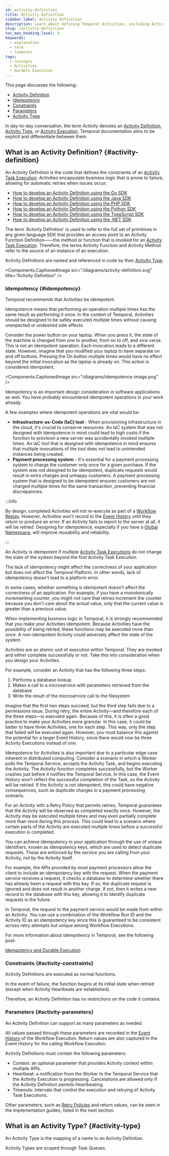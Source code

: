 ```yaml
---
id: activity-definition
title: Activity Definition
sidebar_label: Activity Definition
description: Learn about defining Temporal Activities, including Activity Types, parameters, and implementation details.
slug: /activity-definition
toc_max_heading_level: 4
keywords:
  - explanation
  - term
  - timeouts
tags:
  - Concepts
  - Activities
  - Durable Execution
---
```



This page discusses the following: 
- [Activity Definition](#activity-definition)
- [Idempotency](#idempotency)
- [Constraints](#activity-constraints)
- [Parameters](#activity-parameters)
- [Activity Type](#activity-type)

In day-to-day conversation, the term _Activity_ denotes an [Activity Definition](/activity-definition), [Activity Type](/activity-definition#activity-type), or [Activity Execution](/activity-execution).
Temporal documentation aims to be explicit and differentiate between them.

## What is an Activity Definition? {#activity-definition}

An Activity Definition is the code that defines the constraints of an [Activity Task Execution](/tasks#activity-task-execution).
Activities encapsulate business logic that is prone to failure, allowing for automatic retries when issues occur. 

- [How to develop an Activity Definition using the Go SDK](/develop/go/core-application#activity-definition)
- [How to develop an Activity Definition using the Java SDK](/develop/java/core-application#develop-activities)
- [How to develop an Activity Definition using the PHP SDK](/develop/php/core-application#develop-activities)
- [How to develop an Activity Definition using the Python SDK](/develop/python/core-application#develop-activities)
- [How to develop an Activity Definition using the TypeScript SDK](/develop/typescript/core-application#develop-activities)
- [How to develop an Activity Definition using the .NET SDK](/develop/dotnet/core-application#develop-activity)

The term 'Activity Definition' is used to refer to the full set of primitives in any given language SDK that provides an access point to an Activity Function Definition——the method or function that is invoked for an [Activity Task Execution](/tasks#activity-task-execution).
Therefore, the terms Activity Function and Activity Method refer to the source of an instance of an execution.

Activity Definitions are named and referenced in code by their [Activity Type](/activity-definition#activity-type).

<Components.CaptionedImage
    src="/diagrams/activity-definition.svg"
    title="Activity Definition"
    />

### Idempotency {#idempotency}

Temporal recommends that Activities be idempotent.

Idempotence means that performing an operation multiple times has the same result as performing it once.
In the context of Temporal, Activities should be designed to be safely executed multiple times without causing unexpected or undesired side effects.

Consider the power button on your laptop. When you press it, the state of the machine is changed from one to another, from on to off, and vice versa. This is not an idempotent operation. Each invocation leads to a different state. However, imagine that you modified your laptop to have separate on and off buttons. Pressing the On button multiple times would have no effect beyond the initial invocation as the laptop is already on. This action is considered idempotent.

<Components.CaptionedImage
    src="/diagrams/idempotence-image.png"
    />

Idempotency is an important design consideration in software applications as well. You have probably encountered idempotent operations in your work already.

A few examples where idempotent operations are vital would be:

- **Infrastructure-as-Code (IaC) tool** - When provisioning infrastructure in the cloud, it's crucial to conserve resources. An IaC system that was not designed with idempotence in mind could lead to high costs if the function to provision a new server was accidentally invoked multiple times. An IaC tool that is designed with idempotence in mind ensures that multiple invocations of the tool does not lead to unintended instances being created.
- **Payment processing system** - It's essential for a payment processing system to charge the customer only once for a given purchase. If the system was not designed to be idempotent, duplicate requests would result in extra charges and unhappy customers. A payment processing system that is designed to be idempotent ensures customers are not charged multiple times for the same transaction, preventing financial discrepancies.

:::info

By design, completed Activities will not re-execute as part of a [Workflow Replay](/workflow-execution#replay). However, Activities won’t record to the [Event History](/encyclopedia/retry-policies#event-history) until they return or produce an error. If an Activity fails to report to the server at all, it will be retried. Designing for idempotence, especially if you have a [Global Namespace](/global-namespace), will improve reusability and reliability.

:::

An Activity is idempotent if multiple [Activity Task Executions](/tasks#activity-task-execution) do not change the state of the system beyond the first Activity Task Execution.

The lack of idempotency might affect the correctness of your application but does not affect the Temporal Platform.
In other words, lack of idempotency doesn't lead to a platform error.

In some cases, whether something is idempotent doesn't affect the correctness of an application.
For example, if you have a monotonically incrementing counter, you might not care that retries increment the counter because you don't care about the actual value, only that the current value is greater than a previous value.

When implementing business logic in Temporal, it is strongly recommended that you make your Activities idempotent. Because Activities have the possibility of being retried, these functions may be executed more than once. A non-idempotent Activity could adversely affect the state of the system.

Activities are an atomic unit of execution within Temporal. They are invoked and either complete successfully or not. Take this into consideration when you design your Activities.

For example, consider an Activity that has the following three steps:

1. Performs a database lookup
2. Makes a call to a microservice with parameters retrieved from the database
3. Write the result of the microservice call to the filesystem

Imagine that the first two steps succeed, but the third step fails due to a permissions issue. During retry, the entire Activity—and therefore each of the three steps—is executed again. Because of this, it is often a good practice to make your Activities more granular. In this case, it could be better to have three Activities, one for each step. This way, only the step that failed will be executed again. However, you must balance this against the potential for a larger Event History, since there would now be three Activity Executions instead of one.

Idempotence for Activities is also important due to a particular edge case inherent in distributed computing. Consider a scenario in which a Worker polls the Temporal Service, accepts the Activity Task, and begins executing the Activity. The Activity function completes successfully, but the Worker crashes just before it notifies the Temporal Service. In this case, the Event History won’t reflect the successful completion of the Task, so the Activity will be retried. If the Activity is not idempotent, this could have negative consequences, such as duplicate charges in a payment processing scenario.

For an Activity with a Retry Policy that permits retries, Temporal guarantees that the Activity will be observed as completed exactly once. However, the Activity may be executed multiple times and may even partially complete more than once during this process. This could lead to a scenario where certain parts of the Activity are executed multiple times before a successful execution is completed.

You can achieve idempotency in your application through the use of unique identifiers, known as idempotency keys, which are used to detect duplicate requests. These are enforced by the service you are calling from your Activity, not by the Activity itself.

For example, the APIs provided by most payment processors allow the client to include an idempotency key with the request. When the payment service receives a request, it checks a database to determine whether there has already been a request with this key. If so, the duplicate request is ignored and does not result in another charge. If not, then it writes a new record to the database with this key, allowing it to identify duplicate requests in the future.

In Temporal, the request to the payment service would be made from within an Activity. You can use a combination of the Workflow Run ID and the Activity ID as an idempotency key since this is guaranteed to be consistent across retry attempts but unique among Workflow Executions.

For more information about idempotency in Temporal, see the following post:

[Idempotency and Durable Execution](https://temporal.io/blog/idempotency-and-durable-execution)

### Constraints {#activity-constraints}

Activity Definitions are executed as normal functions.

In the event of failure, the function begins at its initial state when retried (except when Activity Heartbeats are established).

Therefore, an Activity Definition has no restrictions on the code it contains.

### Parameters {#activity-parameters}

An Activity Definition can support as many parameters as needed.

All values passed through these parameters are recorded in the [Event History](/workflow-execution/event#event-history) of the Workflow Execution.
Return values are also captured in the Event History for the calling Workflow Execution.

Activity Definitions must contain the following parameters:

- Context: an optional parameter that provides Activity context within multiple APIs.
- Heartbeat: a notification from the Worker to the Temporal Service that the Activity Execution is progressing. Cancelations are allowed only if the Activity Definition permits Heartbeating.
- Timeouts: intervals that control the execution and retrying of Activity Task Executions.

Other parameters, such as [Retry Policies](/encyclopedia/retry-policies) and return values, can be seen in the implementation guides, listed in the next section.

## What is an Activity Type? {#activity-type}

An Activity Type is the mapping of a name to an Activity Definition.

Activity Types are scoped through Task Queues.